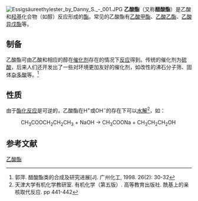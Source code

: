 [[File:Essigsäureethylester_by_Danny_S._-_001.JPG|thumb]]
'''乙酸酯'''（又称'''醋酸酯'''）是乙酸和[[羟基|羟基]]化合物（如醇）反应形成的[[酯|酯]]。常见的乙酸酯有[[乙酸甲酯|乙酸甲酯]]、[[乙酸乙酯|乙酸乙酯]]、[[乙酸异戊酯|乙酸异戊酯]]等。

==制备==
乙酸酯可由乙酸和相应的醇在[[催化剂|催化剂]]存在的情况下[[酯化反应|反应]]得到。传统的催化剂为[[硫酸|硫酸]]，后来人们还开发出了一些对环境更加友好的催化剂，如改性的沸石分子筛、固体[[杂多酸|杂多酸]]等。<ref>郭萍. 醋酸酯类的合成及研究进展[J]. 广州化工, 1998. 26(2): 30-32</ref>

==性质==
由于[[酯化反应|酯化反应]]是可逆的，乙酸酯在H<sup>+</sup>或OH<sup>−</sup>的存在下可以[[水解|水解]]<ref>天津大学有机化学教研室. 有机化学（第五版）. 高等教育出版社. 酰基上的亲核取代反应. pp 441-442</ref>，如：
: CH<sub>3</sub>COOCH<sub>2</sub>CH<sub>2</sub>CH<sub>3</sub> + NaOH → CH<sub>3</sub>COONa + CH<sub>3</sub>CH<sub>2</sub>CH<sub>2</sub>OH

==参考文献==
{{reflist}}
{{羧酸酯}}

[[Category:乙酸酯|]]